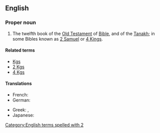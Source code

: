 ==English==
{{book of the Bible|Books of Kings}}

===Proper noun===
{{en-proper noun}}
# {{context|biblical|lang=en}}  The twelfth book of the [[Old Testament]] of [[Bible]], and of the [[Tanakh]]; in some Bibles known as [[2 Samuel]] or [[4 Kings]].

====Related terms====
*[[Kgs]]
*[[2 Kgs]]
*[[4 Kgs]]

====Translations====
{{trans-top|book of the Bible}}
* French: {{t-|fr|2 Rois}}
* German: {{t-|de|2 Könige}}
{{trans-mid}}
* Greek: {{t-|el|Β' Βασιλειών||tr=B' Vasileión}}, {{t-|el|Βασιλείς Β'||tr=Vasileís B'}}
* Japanese: {{t-|ja|列王記下|tr=retsuō kige|sc=Jpan}}
{{trans-bottom}}

[[Category:English terms spelled with 2]]